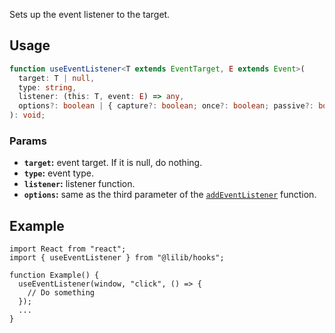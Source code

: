 Sets up the event listener to the target.

## Usage

```ts
function useEventListener<T extends EventTarget, E extends Event>(
  target: T | null,
  type: string,
  listener: (this: T, event: E) => any,
  options?: boolean | { capture?: boolean; once?: boolean; passive?: boolean }
): void;
```

### Params

- **`target`:** event target. If it is null, do nothing.
- **`type`:** event type.
- **`listener`:** listener function.
- **`options`:** same as the third parameter of the [`addEventListener`](https://developer.mozilla.org/en-US/docs/Web/API/EventTarget/addEventListener) function.

## Example

```tsx
import React from "react";
import { useEventListener } from "@lilib/hooks";

function Example() {
  useEventListener(window, "click", () => {
    // Do something
  });
  ...
}
```
